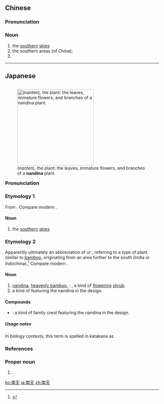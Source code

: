 ==Chinese==
{{zh-forms}}
{{wikipedia|lang=zh}}

===Pronunciation===
{{zh-pron
|m=nántiān
|cat=n
}}

===Noun===
{{zh-noun}}

# the [[southern]] [[skies]]
# the southern areas (of China); {{w|Lingnan}}
# {{non-gloss definition|See {{l|zh|南天竹}}.}}

----

==Japanese==
<div style="float:right;">
{{wikipedia|lang=ja|ナンテン|ナンテン (the plant)}}
{{wikipedia|Nandina}}
[[File:Nandina_domestica_BotGardBln1105Leaves.JPG|thumb|250px|{{lang|ja|南天}} (''nanten''), the plant: the leaves, immature flowers, and branches of a '''nandina''' plant.]]
</div>
{{ja-kanjitab|なん|てん|yomi=on}}

===Pronunciation===
{{ja-pron|yomi=on|acc=0|acc_ref=DJR|acc2=3|acc2_ref=DJR|なんてん}}

===Etymology 1===
From {{etyl|ltc|ja|sort=なんてん}} {{m|ltc|南天|tr=*nom *ten|lit=southern heavens}}. Compare modern {{cog|zh|南天|tr=nántiān}}.

====Noun====
{{ja-noun|なんてん}}

# the [[southern]] [[skies]]

===Etymology 2===
Apparently ultimately an abbreviation of {{etyl|ltc|ja|sort=なんてん}} {{m|ltc|南天竹|tr=*nom *ten *djiuk}} or {{m|ltc|南天竺|tr=*nom *ten *djiuk?}}, referring to a type of plant similar to [[bamboo]], originating from an area further to the south (India or Indochina).<ref name="KDJ">{{R:Kokugo Dai Jiten}}</ref> Compare modern {{cog|zh|南天竹|tr=nántiān zhú}}.

====Noun====
{{ja-noun|なんてん}}

# [[nandina]], [[heavenly bamboo]], {{vern|sacred bamboo}}: {{taxlink|Nandina domestica|species|noshow=1}}, a kind of [[flowering]] [[shrub]].
# a kind of {{m|ja|家紋|tr=kamon||family crest}} featuring the nandina in the design.

====Compounds====
* {{ja-r|南天紋|なんてん もん}}: a kind of family crest featuring the nandina in the design.

=====Usage notes=====
In biology contexts, this term is spelled in katakana as {{ja-l|ナンテン}}.

===References===
<references/>

===Proper noun===
{{ja-noun|なんてん}}

# {{given name|female|lang=ja|sort=なんてん}}.

[[ko:南天]]
[[ja:南天]]
[[zh:南天]]